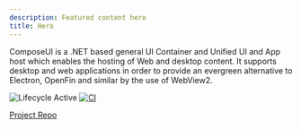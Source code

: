```yaml
---
description: Featured content hero
title: Hero
---
```


<Hero title="ComposeUI">
ComposeUI is a .NET based general UI Container and Unified UI and App host which
enables the hosting of Web and desktop content. It supports desktop and web applications
in order to provide an evergreen alternative to Electron, OpenFin and similar by the use of WebView2.

![Lifecycle Active](https://badgen.net/badge/Lifecycle/Active/green)
[![CI](https://github.com/morganstanley/ComposeUI/actions/workflows/continuous-integration.yml/badge.svg)](https://github.com/morganstanley/ComposeUI/actions/workflows/continuous-integration.yml)

  <a variant="outlined" href="https://github.com/morganstanley/ComposeUI">
    Project Repo
  </a>
</Hero>